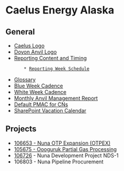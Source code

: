 = Caelus Energy Alaska =

== General ==
* [[file:///S:/Caelus/General/Caelus_logo1.jpg|Caelus Logo]]
* [[file:///S:/Caelus/General/Doyon Anvil Logo.png|Doyon Anvil Logo]]
* [[Reporting Content and Timing]]
        * [[Reporting Week Schedule]]
* [[Glossary]]
* [[Blue Week Cadence]]
* [[White Week Cadence]]
* [[Monthly Anvil Management Report]]
* [[Default PMAC for CNs]]
* [[https://external.anvilcorp.com/progmgmt/DoyonAnvil/Caelus/106726/Lists/Calendar/calendar.aspx|SharePoint Vacation Calendar]]

== Projects ==
* [[106653 - Nuna OTP Expansion (OTPEX)]]
* [[105675 - Oooguruk Partial Gas Processing]]
* [[106726]] - Nuna Development Project NDS-1
* 106803 - Nuna Pipeline Procurement
